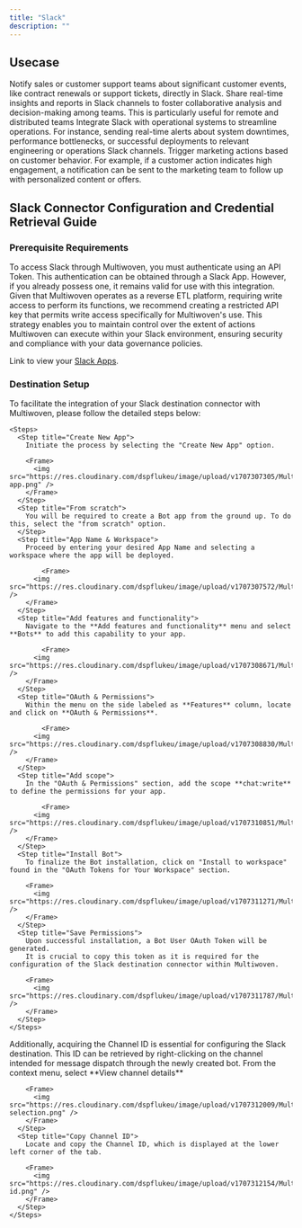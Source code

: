```yaml
---
title: "Slack"
description: ""
---
```


## Usecase

<CardGroup cols={2}>
  <Card title="Sales and Support Alerts" icon="bell">
    Notify sales or customer support teams about significant customer events,
    like contract renewals or support tickets, directly in Slack.
  </Card>
  <Card title="Collaborative Data Analysis" icon="magnifying-glass-chart">
    Share real-time insights and reports in Slack channels to foster
    collaborative analysis and decision-making among teams. This is particularly
    useful for remote and distributed teams
  </Card>
  <Card title="Operational Efficiency" icon="triangle-exclamation">
    Integrate Slack with operational systems to streamline operations. For
    instance, sending real-time alerts about system downtimes, performance
    bottlenecks, or successful deployments to relevant engineering or operations
    Slack channels.
  </Card>
  <Card title="Event-Driven Marketing" icon="bullseye">
    Trigger marketing actions based on customer behavior. For example, if a
    customer action indicates high engagement, a notification can be sent to the
    marketing team to follow up with personalized content or offers.
  </Card>
</CardGroup>

## Slack Connector Configuration and Credential Retrieval Guide

### Prerequisite Requirements

To access Slack through Multiwoven, you must authenticate using an API Token. This authentication can be obtained through a Slack App. However, if you already possess one, it remains valid for use with this integration.
Given that Multiwoven operates as a reverse ETL platform, requiring write access to perform its functions, we recommend creating a restricted API key that permits write access specifically for Multiwoven's use.
This strategy enables you to maintain control over the extent of actions Multiwoven can execute within your Slack environment, ensuring security and compliance with your data governance policies.

<Tip>Link to view your [Slack Apps](https://api.slack.com/apps).</Tip>

### Destination Setup

<AccordionGroup>
  <Accordion title="Create Bot App" icon="robot">
    To facilitate the integration of your Slack destination connector with Multiwoven, please follow the detailed steps below:

    <Steps>
      <Step title="Create New App">
        Initiate the process by selecting the "Create New App" option.

        <Frame>
          <img src="https://res.cloudinary.com/dspflukeu/image/upload/v1707307305/Multiwoven/connectors/slack/create-app.png" />
        </Frame>
      </Step>
      <Step title="From scratch">
        You will be required to create a Bot app from the ground up. To do this, select the "from scratch" option.
      </Step>
      <Step title="App Name & Workspace">
        Proceed by entering your desired App Name and selecting a workspace where the app will be deployed.

    		<Frame>
          <img src="https://res.cloudinary.com/dspflukeu/image/upload/v1707307572/Multiwoven/connectors/slack/scratch.png" />
        </Frame>
      </Step>
      <Step title="Add features and functionality">
        Navigate to the **Add features and functionality** menu and select **Bots** to add this capability to your app.

    		<Frame>
          <img src="https://res.cloudinary.com/dspflukeu/image/upload/v1707308671/Multiwoven/connectors/slack/bots.png" />
        </Frame>
      </Step>
      <Step title="OAuth & Permissions">
        Within the menu on the side labeled as **Features** column, locate and click on **OAuth & Permissions**.

    		<Frame>
          <img src="https://res.cloudinary.com/dspflukeu/image/upload/v1707308830/Multiwoven/connectors/slack/oauth.png" />
        </Frame>
      </Step>
      <Step title="Add scope">
        In the "OAuth & Permissions" section, add the scope **chat:write** to define the permissions for your app.

    		<Frame>
          <img src="https://res.cloudinary.com/dspflukeu/image/upload/v1707310851/Multiwoven/connectors/slack/write.png" />
        </Frame>
      </Step>
      <Step title="Install Bot">
        To finalize the Bot installation, click on "Install to workspace" found in the "OAuth Tokens for Your Workspace" section.

        <Frame>
          <img src="https://res.cloudinary.com/dspflukeu/image/upload/v1707311271/Multiwoven/connectors/slack/install.png" />
        </Frame>
      </Step>
      <Step title="Save Permissions">
        Upon successful installation, a Bot User OAuth Token will be generated.
        It is crucial to copy this token as it is required for the configuration of the Slack destination connector within Multiwoven.

        <Frame>
          <img src="https://res.cloudinary.com/dspflukeu/image/upload/v1707311787/Multiwoven/connectors/slack/token.png" />
        </Frame>
      </Step>
    </Steps>

  </Accordion>

  <Accordion title="Obtain Channel ID" icon="key">
    <Steps>
      <Step title="View Channel Details">
        Additionally, acquiring the Channel ID is essential for configuring the Slack destination. 
        This ID can be retrieved by right-clicking on the channel intended for message dispatch through the newly created bot.
        From the context menu, select **View channel details**

        <Frame>
          <img src="https://res.cloudinary.com/dspflukeu/image/upload/v1707312009/Multiwoven/connectors/slack/channel-selection.png" />
        </Frame>
      </Step>
      <Step title="Copy Channel ID">
        Locate and copy the Channel ID, which is displayed at the lower left corner of the tab.

        <Frame>
          <img src="https://res.cloudinary.com/dspflukeu/image/upload/v1707312154/Multiwoven/connectors/slack/channel-id.png" />
        </Frame>
      </Step>
    </Steps>

  </Accordion>
</AccordionGroup>
